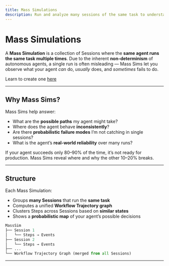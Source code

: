 ```yaml
---
title: Mass Simulations
description: Run and analyze many sessions of the same task to understand probabilistic agent behavior at scale.
---
```



# Mass Simulations

A **Mass Simulation** is a collection of Sessions where the **same agent runs the same task multiple times**. Due to the inherent **non-determinism** of autonomous agents, a single run is often misleading — Mass Sims let you observe what your agent *can* do, *usually* does, and *sometimes* fails to do.

Learn to create one [here](/getting-started/masssim)

---

## Why Mass Sims?

Mass Sims help answer:

- What are the **possible paths** my agent might take?
- Where does the agent behave **inconsistently**?
- Are there **probabilistic failure modes** I’m not catching in single sessions?
- What is the agent’s **real-world reliability** over many runs?

<Note type="warning">
If your agent succeeds only 80–90% of the time, it’s not ready for production. Mass Sims reveal where and why the other 10–20% breaks.
</Note>


---

## Structure

Each Mass Simulation:

- Groups **many Sessions** that run the **same task**
- Computes a unified **Workflow Trajectory graph**
- Clusters Steps across Sessions based on **similar states**
- Shows a **probabilistic map** of your agent’s possible decisions

```python
MassSim
├── Session 1
│   └── Steps → Events
├── Session 2
│   └── Steps → Events
├── ...
└── Workflow Trajectory Graph (merged from all Sessions)
```

---
